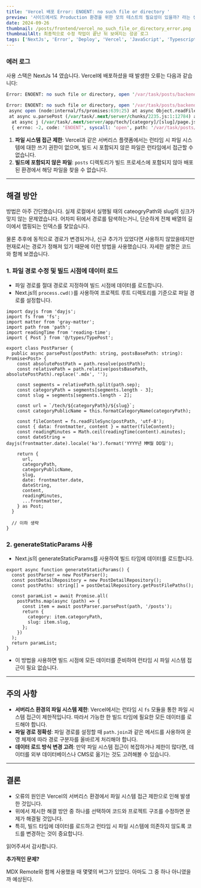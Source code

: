 ```yaml
---
title: 'Vercel 배포 Error: ENOENT: no such file or directory '
preview: '사이드에서도 Production 환경을 위한 모의 테스트의 필요성이 있을까? 라는 생각'
date: 2024-09-26
thumbnail: /posts/frontend/vercel_no_such_file_or_directory_error.png
thumbnailAlt: 최종적으로 수정 작업이 끝난 뒤 보여지는 성공 로그
tags: ['NextJs', 'Error', 'Deploy', 'Vercel', 'JavaScript', 'Typescript', 'Frontend']
---
```


### 에러 로그

사용 스택은 NextJs 14 였습니다.
Vercel에 배포하셨을 때 발생한 오류는 다음과 같습니다:

```perl
Error: ENOENT: no such file or directory, open '/var/task/posts/backend/nest_js_4/content.mdx'
```

```perl
Error: ENOENT: no such file or directory, open '/var/task/posts/backend/nest_js_4/content.mdx' at
 async open (node:internal/fs/promises:639:25) at async Object.readFile (node:internal/fs/promises:1242:14)
 at async u.parsePost (/var/task/.next/server/chunks/2235.js:1:12784) at async u.fetchPostDetail (/var/task/.next/server/chunks/2235.js:1:13688)
  at async j (/var/task/.next/server/app/tech/[category]/[slug]/page.js:1:7909)
  { errno: -2, code: 'ENOENT', syscall: 'open', path: '/var/task/posts/backend/nest_js_4/content.mdx', digest: '391924482' }
```

1. **파일 시스템 접근 제한**: Vercel과 같은 서버리스 플랫폼에서는 런타임 시 파일 시스템에 대한 쓰기 권한이 없으며,
   빌드 시 포함되지 않은 파일은 런타임에서 접근할 수 없습니다.
2. **빌드에 포함되지 않은 파일**: `posts` 디렉토리가 빌드 프로세스에 포함되지 않아 배포된 환경에서 해당 파일을 찾을 수 없습니다.

---

## **해결 방안**

방법은 아주 간단했습니다. 실제 로컬에서 실행될 때의 cateogryPath와 slug의 싱크가 맞지 않는 문제였습니다.
어차피 뒤에서 경로를 탐색하는거니, 단순하게 전체 배열의 길이에서 맵핑되는 인덱스를 찾았습니다.

물론 추후에 동적으로 경로가 변경되거나, 신규 추가가 있었다면 사용하지 않았을테지만
현재로서는 경로가 정해져 있기 때문에 이런 방법을 사용했습니다.
자세한 설명은 코드와 함께 보겠습니다.

### **1. 파일 경로 수정 및 빌드 시점에 데이터 로드**

- 파일 경로를 절대 경로로 지정하여 빌드 시점에 데이터를 로드합니다.
- Next.js의 `process.cwd()`를 사용하여 프로젝트 루트 디렉토리를 기준으로 파일 경로를 설정합니다.

```tsx
import dayjs from 'dayjs';
import fs from 'fs';
import matter from 'gray-matter';
import path from 'path';
import readingTime from 'reading-time';
import { Post } from '@/types/TypePost';

export class PostParser {
  public async parsePost(postPath: string, postsBasePath: string): Promise<Post> {
    const absolutePostPath = path.resolve(postPath);
    const relativePath = path.relative(postsBasePath, absolutePostPath).replace('.mdx', '');

    const segments = relativePath.split(path.sep);
    const categoryPath = segments[segments.length - 3];
    const slug = segments[segments.length - 2];

    const url = `/tech/${categoryPath}/${slug}`;
    const categoryPublicName = this.formatCategoryName(categoryPath);

    const fileContent = fs.readFileSync(postPath, 'utf-8');
    const { data: frontmatter, content } = matter(fileContent);
    const readingMinutes = Math.ceil(readingTime(content).minutes);
    const dateString = dayjs(frontmatter.date).locale('ko').format('YYYY년 MM월 DD일');

    return {
      url,
      categoryPath,
      categoryPublicName,
      slug,
      date: frontmatter.date,
      dateString,
      content,
      readingMinutes,
      ...frontmatter,
    } as Post;
  }

  // 이하 생략
}
```

### **2.** generateStaticParams **사용**

- Next.js의 generateStaticParams를 사용하여 빌드 타임에 데이터를 로드합니다.

```tsx
export async function generateStaticParams() {
  const postParser = new PostParser();
  const postDetailRepository = new PostDetailRepository();
  const postPaths: string[] = postDetailRepository.getPostFilePaths();

  const paramList = await Promise.all(
    postPaths.map(async (path) => {
      const item = await postParser.parsePost(path, '/posts');
      return {
        category: item.categoryPath,
        slug: item.slug,
      };
    })
  );
  return paramList;
}
```

- 이 방법을 사용하면 빌드 시점에 모든 데이터를 준비하여 런타임 시 파일 시스템 접근이 필요 없습니다.

---

## **주의 사항**

- **서버리스 환경의 파일 시스템 제한**: Vercel에서는 런타임 시 `fs` 모듈을 통한 파일 시스템 접근이 제한적입니다.
  따라서 가능한 한 빌드 타임에 필요한 모든 데이터를 로드해야 합니다.
- **파일 경로 정확성**: 파일 경로를 설정할 때 `path.join`과 같은 메서드를 사용하여
  운영 체제에 따라 경로 구분자를 올바르게 처리해야 합니다.
- **데이터 로드 방식 변경 고려**: 만약 파일 시스템 접근이 복잡하거나 제한이 많다면,
  데이터를 외부 데이터베이스나 CMS로 옮기는 것도 고려해볼 수 있습니다.

---

## **결론**

- 오류의 원인은 Vercel의 서버리스 환경에서 파일 시스템 접근 제한으로 인해 발생한 것입니다.
- 위에서 제시한 해결 방안 중 하나를 선택하여 코드와 프로젝트 구조를 수정하면 문제가 해결될 것입니다.
- 특히, 빌드 타임에 데이터를 로드하고 런타임 시 파일 시스템에 의존하지 않도록 코드를 변경하는 것이 중요합니다.

읽어주셔서 감사합니다.

**추가적인 문제?**

<Callout type="danger">
  MDX Remote와 함께 사용했을 때 몇몇의 버그가 있었다. 아마도 그 중 하나 아니였을까 예상된다.
</Callout>
